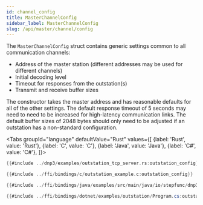 ```yaml
---
id: channel_config
title: MasterChannelConfig
sidebar_label: MasterChannelConfig
slug: /api/master/channel/config
---
```



The `MasterChannelConfig` struct contains generic settings common to all communication channels:

* Address of the master station (different addresses may be used for different channels)
* Initial decoding level
* Timeout for responses from the outstation(s)
* Transmit and receive buffer sizes

The constructor takes the master address and has reasonable defaults for all of the other settings. The default response timeout of 5 seconds
may need to need to be increased for high-latency communication links.  The default buffer sizes of 2048 bytes should only need to be adjusted
if an outstation has a non-standard configuration.

<Tabs
groupId="language"
defaultValue="Rust"
values={[
{label: 'Rust', value: 'Rust'},
{label: 'C', value: 'C'},
{label: 'Java', value: 'Java'},
{label: 'C#', value: 'C#'},
]}>
<TabItem value="Rust">

```rust
{{#include ../dnp3/examples/outstation_tcp_server.rs:outstation_config}}
```

</TabItem>
<TabItem value="C">

```c
{{#include ../ffi/bindings/c/outstation_example.c:outstation_config}}
```

</TabItem>
<TabItem value="Java">

```java
{{#include ../ffi/bindings/java/examples/src/main/java/io/stepfunc/dnp3rs/examples/OutstationExample.java:outstation_config}}
```

</TabItem>
<TabItem value="C#">

```csharp
{{#include ../ffi/bindings/dotnet/examples/outstation/Program.cs:outstation_config}}
```

</TabItem>
</Tabs>



